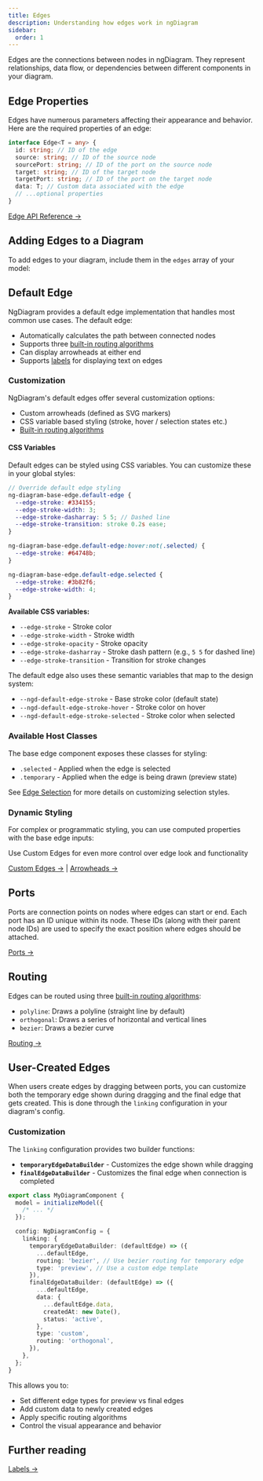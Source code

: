 ```yaml
---
title: Edges
description: Understanding how edges work in ngDiagram
sidebar:
  order: 1
---
```



Edges are the connections between nodes in ngDiagram. They represent relationships, data flow, or dependencies between different components in your diagram.

## Edge Properties

Edges have numerous parameters affecting their appearance and behavior.
Here are the required properties of an edge:

```typescript
interface Edge<T = any> {
  id: string; // ID of the edge
  source: string; // ID of the source node
  sourcePort: string; // ID of the port on the source node
  target: string; // ID of the target node
  targetPort: string; // ID of the port on the target node
  data: T; // Custom data associated with the edge
  // ...optional properties
}
```

[Edge API Reference →](/docs/api/types/edge)

## Adding Edges to a Diagram

To add edges to your diagram, include them in the `edges` array of your model:

<CodeSnippet relativePath="edges/edges/diagram.component.ts" sectionId="adding-edges" />

## Default Edge

NgDiagram provides a default edge implementation that handles most common use cases. The default edge:

- Automatically calculates the path between connected nodes
- Supports three [built-in routing algorithms](/docs/guides/edges/routing)
- Can display arrowheads at either end
- Supports [labels](/docs/guides/edges/labels) for displaying text on edges

### Customization

NgDiagram's default edges offer several customization options:

- Custom arrowheads (defined as SVG markers)
- CSS variable based styling (stroke, hover / selection states etc.)
- [Built-in routing algorithms](/docs/guides/edges/routing)


<DefaultEdge />

<CodeSnippet relativePath="edges/edges/default-edge/diagram.component.ts" />

#### CSS Variables

Default edges can be styled using CSS variables. You can customize these in your global styles:

```scss
// Override default edge styling
ng-diagram-base-edge.default-edge {
  --edge-stroke: #334155;
  --edge-stroke-width: 3;
  --edge-stroke-dasharray: 5 5; // Dashed line
  --edge-stroke-transition: stroke 0.2s ease;
}

ng-diagram-base-edge.default-edge:hover:not(.selected) {
  --edge-stroke: #64748b;
}

ng-diagram-base-edge.default-edge.selected {
  --edge-stroke: #3b82f6;
  --edge-stroke-width: 4;
}
```

**Available CSS variables:**

- `--edge-stroke` - Stroke color
- `--edge-stroke-width` - Stroke width
- `--edge-stroke-opacity` - Stroke opacity
- `--edge-stroke-dasharray` - Stroke dash pattern (e.g., `5 5` for dashed line)
- `--edge-stroke-transition` - Transition for stroke changes

The default edge also uses these semantic variables that map to the design system:

- `--ngd-default-edge-stroke` - Base stroke color (default state)
- `--ngd-default-edge-stroke-hover` - Stroke color on hover
- `--ngd-default-edge-stroke-selected` - Stroke color when selected

### Available Host Classes

The base edge component exposes these classes for styling:

- `.selected` - Applied when the edge is selected
- `.temporary` - Applied when the edge is being drawn (preview state)

See [Edge Selection](/docs/guides/edges/selection) for more details on customizing selection styles.

### Dynamic Styling

For complex or programmatic styling, you can use computed properties with the base edge inputs:

<CodeSnippet relativePath="edges/edge-selection/dynamic-edge/dynamic-edge.component.ts" />

Use Custom Edges for even more control over edge look and functionality

[Custom Edges →](/docs/guides/edges/custom-edges) | [Arrowheads →](/docs/guides/edges/arrowheads)

## Ports

Ports are connection points on nodes where edges can start or end.
Each port has an ID unique within its node.
These IDs (along with their parent node IDs) are used to specify the exact position where edges should be attached.

<CodeSnippet relativePath="edges/edges/diagram.component.ts" sectionId="ports" />

[Ports →](/docs/guides/nodes/ports)

## Routing

Edges can be routed using three [built-in routing algorithms](/docs/guides/edges/routing):

- `polyline`: Draws a polyline (straight line by default)
- `orthogonal`: Draws a series of horizontal and vertical lines
- `bezier`: Draws a bezier curve


<Routing />

[Routing →](/docs/guides/edges/routing)

## User-Created Edges

When users create edges by dragging between ports, you can customize both the temporary edge shown during dragging and the final edge that gets created. This is done through the `linking` configuration in your diagram's config.

### Customization

The `linking` configuration provides two builder functions:

- **`temporaryEdgeDataBuilder`** - Customizes the edge shown while dragging
- **`finalEdgeDataBuilder`** - Customizes the final edge when connection is completed

```typescript
export class MyDiagramComponent {
  model = initializeModel({
    /* ... */
  });

  config: NgDiagramConfig = {
    linking: {
      temporaryEdgeDataBuilder: (defaultEdge) => ({
        ...defaultEdge,
        routing: 'bezier', // Use bezier routing for temporary edge
        type: 'preview', // Use a custom edge template
      }),
      finalEdgeDataBuilder: (defaultEdge) => ({
        ...defaultEdge,
        data: {
          ...defaultEdge.data,
          createdAt: new Date(),
          status: 'active',
        },
        type: 'custom',
        routing: 'orthogonal',
      }),
    },
  };
}
```

This allows you to:

- Set different edge types for preview vs final edges
- Add custom data to newly created edges
- Apply specific routing algorithms
- Control the visual appearance and behavior

## Further reading

[Labels →](/docs/guides/edges/labels)
